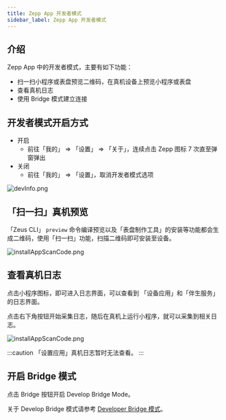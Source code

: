 ```yaml
---
title: Zepp App 开发者模式
sidebar_label: Zepp App 开发者模式
---
```


## 介绍

Zepp App 中的开发者模式，主要有如下功能：

- 扫一扫小程序或表盘预览二维码，在真机设备上预览小程序或表盘
- 查看真机日志
- 使用 Bridge 模式建立连接

## 开发者模式开启方式

- 开启
  - 前往「我的」 => 「设置」 => 「关于」，连续点击 Zepp 图标 7 次直至弹窗弹出
- 关闭
  - 前往「我的」 => 「设置」，取消开发者模式选项

![devInfo.png](/img/zh-cn/docs/watchface/lesson/dev_info.png)

## 「扫一扫」真机预览

「Zeus CLI」 `preview` 命令编译预览以及「表盘制作工具」的安装等功能都会生成二维码，使用「扫一扫」功能，扫描二维码即可安装至设备。

![installAppScanCode.png](/img/zh-cn/docs/watchface/lesson/install_app_scan_code.jpg)

## 查看真机日志

点击小程序图标，即可进入日志界面，可以查看到 「设备应用」和「伴生服务」的日志界面。

点击右下角按钮开始采集日志，随后在真机上运行小程序，就可以采集到相关日志。

![installAppScanCode.png](/img/docs/guides/tools/real_machine_log.jpg)

:::caution
「设置应用」真机日志暂时无法查看。
:::

## 开启 Bridge 模式

点击 Bridge 按钮开启 Develop Bridge Mode。

关于 Develop Bridge 模式请参考 [Developer Bridge 模式](../faq/developer-bridge-mode.md)。
